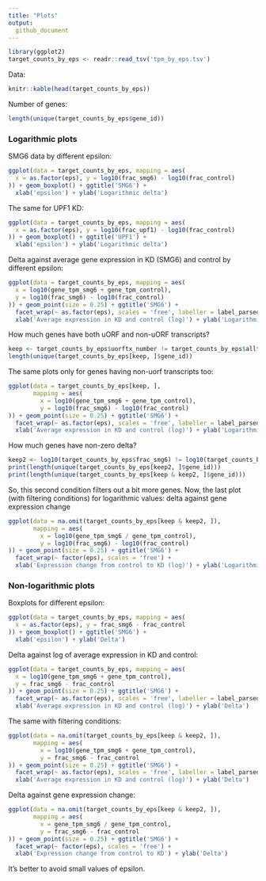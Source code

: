 ```yaml
---
title: "Plots"
output:
  github_document
---
```


```r
library(ggplot2)
target_counts_by_eps <- readr::read_tsv('tpm_by_eps.tsv')
```

Data:

```r
knitr::kable(head(target_counts_by_eps))
```

Number of genes:

```r
length(unique(target_counts_by_eps$gene_id))
```

### Logarithmic plots

SMG6 data by different epsilon:

```r
ggplot(data = target_counts_by_eps, mapping = aes(
  x = as.factor(eps), y = log10(frac_smg6) - log10(frac_control)
)) + geom_boxplot() + ggtitle('SMG6') + 
  xlab('epsilon') + ylab('Logarithmic delta')
```

The same for UPF1 KD:

```r
ggplot(data = target_counts_by_eps, mapping = aes(
  x = as.factor(eps), y = log10(frac_upf1) - log10(frac_control)
)) + geom_boxplot() + ggtitle('UPF1') + 
  xlab('epsilon') + ylab('Logarithmic delta')
```

Delta against average gene expression in KD (SMG6) and control by different epsilon:

```r
ggplot(data = target_counts_by_eps, mapping = aes(
  x = log10(gene_tpm_smg6 + gene_tpm_control),
  y = log10(frac_smg6) - log10(frac_control)
)) + geom_point(size = 0.25) + ggtitle('SMG6') +
  facet_wrap(~ as.factor(eps), scales = 'free', labeller = label_parsed) + 
  xlab('Average expression in KD and control (log)') + ylab('Logarithmic delta')
```

How much genes have both uORF and non-uORF transcripts?

```r
keep <- target_counts_by_eps$uorftx_number != target_counts_by_eps$alltx_number
length(unique(target_counts_by_eps[keep, ]$gene_id))
```

The same plots only for genes having non-uorf transcripts too:

```r
ggplot(data = target_counts_by_eps[keep, ], 
       mapping = aes(
         x = log10(gene_tpm_smg6 + gene_tpm_control),
         y = log10(frac_smg6) - log10(frac_control)
)) + geom_point(size = 0.25) + ggtitle('SMG6') +
  facet_wrap(~ as.factor(eps), scales = 'free', labeller = label_parsed) + 
  xlab('Average expression in KD and control (log)') + ylab('Logarithmic delta')
```

How much genes have non-zero delta?

```r
keep2 <- log10(target_counts_by_eps$frac_smg6) != log10(target_counts_by_eps$frac_control)
print(length(unique(target_counts_by_eps[keep2, ]$gene_id)))
print(length(unique(target_counts_by_eps[keep & keep2, ]$gene_id)))
```

So, this second condition filters out a bit more genes.
Now, the last plot (with filtering conditions) for logarithmic values: delta against gene expression change

```r
ggplot(data = na.omit(target_counts_by_eps[keep & keep2, ]), 
       mapping = aes(
         x = log10(gene_tpm_smg6 / gene_tpm_control),
         y = log10(frac_smg6) - log10(frac_control)
)) + geom_point(size = 0.25) + ggtitle('SMG6') +
  facet_wrap(~ factor(eps), scales = 'free') + 
  xlab('Expression change from control to KD (log)') + ylab('Logarithmic delta')
```

### Non-logarithmic plots

Boxplots for different epsilon:

```r
ggplot(data = target_counts_by_eps, mapping = aes(
  x = as.factor(eps), y = frac_smg6 - frac_control
)) + geom_boxplot() + ggtitle('SMG6') + 
  xlab('epsilon') + ylab('Delta')
```

Delta against log of average expression in KD and control:

```r
ggplot(data = target_counts_by_eps, mapping = aes(
  x = log10(gene_tpm_smg6 + gene_tpm_control),
  y = frac_smg6 - frac_control
)) + geom_point(size = 0.25) + ggtitle('SMG6') +
  facet_wrap(~ as.factor(eps), scales = 'free', labeller = label_parsed) + 
  xlab('Average expression in KD and control (log)') + ylab('Delta')
```

The same with filtering conditions:

```r
ggplot(data = na.omit(target_counts_by_eps[keep & keep2, ]),
       mapping = aes(
         x = log10(gene_tpm_smg6 + gene_tpm_control),
         y = frac_smg6 - frac_control
)) + geom_point(size = 0.25) + ggtitle('SMG6') +
  facet_wrap(~ as.factor(eps), scales = 'free', labeller = label_parsed) + 
  xlab('Average expression in KD and control (log)') + ylab('Delta')
```

Delta against gene expression change:

```r
ggplot(data = na.omit(target_counts_by_eps[keep & keep2, ]), 
       mapping = aes(
         x = gene_tpm_smg6 / gene_tpm_control,
         y = frac_smg6 - frac_control
)) + geom_point(size = 0.25) + ggtitle('SMG6') +
  facet_wrap(~ factor(eps), scales = 'free') + 
  xlab('Expression change from control to KD') + ylab('Delta')
```
  
It's better to avoid small values of epsilon.